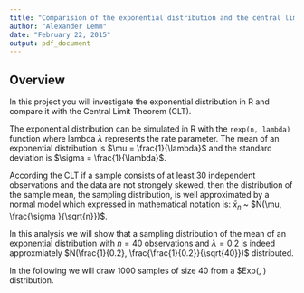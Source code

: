 ```yaml
---
title: "Comparision of the exponential distribution and the central limit theorem "
author: "Alexander Lemm"
date: "February 22, 2015"
output: pdf_document
---
```


## Overview

In this project you will investigate the exponential distribution in R and compare it with the Central Limit Theorem (CLT). 

The exponential distribution can be simulated in R with the `rexp(n, lambda)` function where lambda $\lambda$ represents the rate parameter. The mean of an exponential distribution is $\mu = \frac{1}{\lambda}$ and the standard deviation is $\sigma = \frac{1}{\lambda}$. 

According the CLT if a sample consists of at least 30 independent observations and the data are not strongely skewed, then the distribution of the sample mean, the sampling distribution, is well approximated by a normal model which expressed in mathematical notation is: $\bar{x}_{n}$ ~ $N(\mu, \frac{\sigma }{\sqrt{n}})$.

In this analysis we will show that a sampling distribution of the mean of an exponential distribution with $n = 40$ observations and $\lambda = 0.2$ is indeed approxmiately $N(\frac{1}{0.2}, \frac{\frac{1}{0.2}}{\sqrt{40}})$ distributed.

In the following we will draw 1000 samples of size 40 from a $Exp(\frac{1}{0.2}, \frac{1}{0.2}) distribution. 

